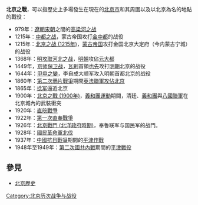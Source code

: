 '''北京之戰'''，可以指歷史上多場發生在現在的[[北京市|北京市]]和其周圍以及以北京為名的地點的戰役：
* 979年：[[遼朝|遼朝]][[宋朝|宋朝]]之間的[[高梁河之战|高梁河之战]]
* 1215年：[[中都之战|中都之战]]，蒙古帝国攻打[[金中都|金中都]]的战役
* 1215年：[[北京之战_(1215年)|北京之战 (1215年)]]，[[蒙古帝国|蒙古帝国]]攻打金国北京大定府（今内蒙古宁城）的战役
* 1368年：[[明攻取河北之战|明攻取河北之战]]，[[明朝|明朝]]攻佔[[元大都|元大都]]
* 1449年，[[京师保卫战|京师保卫战]]，[[瓦剌|瓦剌]]首領[[也先|也先]]攻打[[明朝|明朝]]北京的战役
* 1644年：[[甲申之變|甲申之變]]，李自成大顺军攻入明朝首都北京的战役
* 1860年：[[第二次鴉片戰爭|第二次鴉片戰爭]]期間[[英法聯軍攻佔北京|英法聯軍攻佔北京]]
* 1865年：[[捻军|捻军]]逼近北京
* 1900年：[[北京之戰_(1900年)|北京之戰 (1900年)]]，[[義和團運動|義和團運動]]期間，清廷、[[義和團|義和團]]與[[八國聯軍|八國聯軍]]在北京城內的武裝衝突
* 1920年：[[直皖戰爭|直皖戰爭]]
* 1922年：[[第一次直奉戰爭|第一次直奉戰爭]]
* 1926年：[[北京戰鬥_(北洋政府時期)|北京戰鬥 (北洋政府時期)]]，奉鲁联军与国民军的战鬥。
* 1928年：[[國民革命軍北伐|國民革命軍北伐]]
* 1937年：[[中國抗日戰爭|中國抗日戰爭]]期間的[[平津作戰|平津作戰]]
* 1948年至1949年：[[第二次國共內戰|第二次國共內戰]]期間的[[平津戰役|平津戰役]]

== 參見 ==
{{Portal box|北京}}
* [[北京歷史|北京歷史]]

{{DEFAULTSORT:Beijing}}
{{Disambiguation|B|cat=四字中国战事消歧义}}
[[Category:北京历次战争与战役|Category:北京历次战争与战役]]